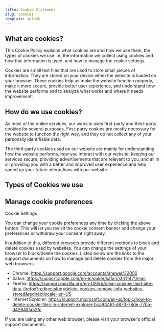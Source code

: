 ```yaml
---
title: Cookie Statement
slug: cookies
template: splash
---
```



<Badge text="Last Updated on September 29, 2023" variant="note" size="medium" />

## What are cookies?

This Cookie Policy explains what cookies are and how we use them, the types of cookies we use i.e, the information we collect using cookies and how that information is used, and how to manage the cookie settings.

Cookies are small text files that are used to store small pieces of information. They are stored on your device when the website is loaded on your browser. These cookies help us make the website function properly, make it more secure, provide better user experience, and understand how the website performs and to analyze what works and where it needs improvement.

## How do we use cookies?

As most of the online services, our website uses first-party and third-party cookies for several purposes. First-party cookies are mostly necessary for the website to function the right way, and they do not collect any of your personally identifiable data.

The third-party cookies used on our website are mainly for understanding how the website performs, how you interact with our website, keeping our services secure, providing advertisements that are relevant to you, and all in all providing you with a better and improved user experience and help speed up your future interactions with our website.

## Types of Cookies we use

<div class="cky-audit-table-element"></div>

## Manage cookie preferences

<a class="cky-banner-element">Cookie Settings</a>

You can change your cookie preferences any time by clicking the above button. This will let you revisit the cookie consent banner and change your preferences or withdraw your consent right away.

In addition to this, different browsers provide different methods to block and delete cookies used by websites. You can change the settings of your browser to block/delete the cookies. Listed below are the links to the support documents on how to manage and delete cookies from the major web browsers.

- Chrome: https://support.google.com/accounts/answer/32050
- Safari: https://support.apple.com/en-in/guide/safari/sfri11471/mac
- Firefox: https://support.mozilla.org/en-US/kb/clear-cookies-and-site-data-firefox?redirectslug=delete-cookies-remove-info-websites-stored&redirectlocale=en-US
- Internet Explorer: https://support.microsoft.com/en-us/topic/how-to-delete-cookie-files-in-internet-explorer-bca9446f-d873-78de-77ba-d42645fa52fc

If you are using any other web browser, please visit your browser’s official support documents.
